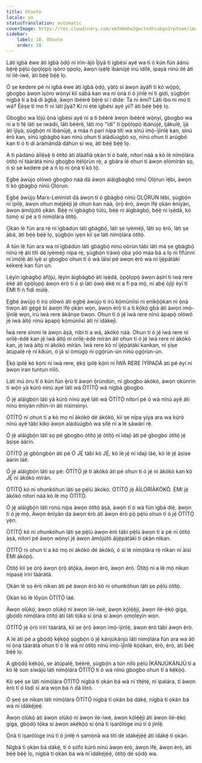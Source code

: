 ```yaml
---
title: Otooto
locale: yo
statusTranslation: automatic
coverImage: https://res.cloudinary.com/xmfm6mhw3gwctndtcubgx2rptnae/image/upload/v1740337243/small_cover_educacion_fundamental_a051170f1c.webp
sidebar:
    label: 18. Otooto
    order: 18
---
```

Láti ìgbà èwe àti ìgbà ọ̀dọ́ ni ìrìn-àjò Ìjìyà ti ìgbésí ayé wa tí ó kún fún àánú bẹ̀rẹ̀ pẹ̀lú ọ̀pọ̀lọpọ̀ ìṣòro ọpọlọ, àwọn ìṣẹ̀lẹ̀ ìbànújẹ́ inú ìdílé, ìpayà nínú ilé àti ní ilé-ìwé, àti bẹ́ẹ̀ bẹ́ẹ̀ lọ.

Ó ṣe kedere pé ní ìgbà èwe àti ìgbà ọ̀dọ́, yàtọ̀ sí àwọn àyàfi tí kò wọ́pọ̀, gbogbo àwọn ìṣòro wọ̀nyí kìí sábà kan wa ní ọ̀nà tí ó jinlẹ̀ ní ti gidi, ṣùgbọ́n nígbà tí a bá di àgbà, àwọn ìbéèrè bẹ̀rẹ̀ sí í dìde: Ta ni èmi? Láti ibo ni mo ti wá? Èéṣe tí mo fi ní láti jìyà? Kí ni ète ìgbésí ayé yìí? àti bẹ́ẹ̀ bẹ́ẹ̀ lọ.

Gbogbo wa lójú ọ̀nà ìgbésí ayé ni a ti béèrè àwọn ìbéèrè wọ̀nyí, gbogbo wa ni a ti fẹ́ láti ṣe ìwádìí, láti béèrè, láti mọ "ìdí" ti ọ̀pọ̀lọpọ̀ ìbànújẹ́, ìjákulẹ̀, ìjà àti ìjìyà, ṣùgbọ́n ní ìbànújẹ́, a máa ń parí nípa títì wa sínú ìmọ̀-ìjìnlẹ̀ kan, sínú èrò kan, sínú ìgbàgbọ́ kan nínú ohun tí aládùúgbò sọ, nínú ohun tí arúgbó kan tí ó ti di àràmàndà dáhùn sí wa, àti bẹ́ẹ̀ bẹ́ẹ̀ lọ.

A ti pàdánù àìlẹ́ṣẹ̀ ti òtítọ́ àti àlàáfíà ọkàn tí ó balẹ̀, nítorí náà a kò lè nímọ̀lára òtítọ́ ní tààràtà nínú gbogbo ìtẹ́lọ́rùn rẹ̀, a gbára lé ohun tí àwọn ẹlòmíràn sọ, ó sì ṣe kedere pé a ń lọ ní ọ̀nà tí kò tọ́.

Ẹgbẹ́ àwùjọ olówó gbogbo náà dá àwọn aláìgbàgbọ́ nínú Ọlọ́run lẹ́bi, àwọn tí kò gbàgbọ́ nínú Ọlọ́run.

Ẹgbẹ́ àwùjọ Marx-Leninist dá àwọn tí ó gbàgbọ́ nínú ỌLỌ́RUN lẹ́bi, ṣùgbọ́n ní ìpilẹ̀, àwọn ohun méjèèjì jẹ́ ohun kan náà, ọ̀rọ̀ èrò, àwọn ìfẹ́ ọkàn ènìyàn, àwọn àmójútó ọkàn. Bẹ́ẹ̀ ni ìgbàgbọ́ tútù, bẹ́ẹ̀ ni àìgbàgbọ́, bẹ́ẹ̀ ni ìṣẹ̀dá, kò túmọ̀ sí pé a ti nímọ̀lára òtítọ́.

Ọkàn lè fún ara rẹ̀ ní ìgbádùn láti gbàgbọ́, láti ṣe iyèméjì, láti sọ èrò, láti ṣe àbá, àti bẹ́ẹ̀ bẹ́ẹ̀ lọ, ṣùgbọ́n ìyẹn kìí ṣe láti nímọ̀lára òtítọ́.

A tún lè fún ara wa ní ìgbádùn láti gbàgbọ́ nínú oòrùn tàbí láti má ṣe gbàgbọ́ nínú rẹ̀ àti títí dé iyèméjì nípa rẹ̀, ṣùgbọ́n ìràwọ̀ ọba yóò máa bá a lọ ní fífúnni ní ìmọ́lẹ̀ àti ìyè sí gbogbo ohun tí ó wà láìsí pé àwọn èrò wa ní ìjẹ́pàtàkì kékeré kan fún un.

Lẹ́yìn ìgbàgbọ́ afọ́jú, lẹ́yìn àìgbàgbọ́ àti ìṣẹ̀dá, ọ̀pọ̀lọpọ̀ àwọn àṣírí ti ìwà rere èké àti ọ̀pọ̀lọpọ̀ àwọn èrò tí ó ṣì láti ọ̀wọ̀ èké ni a fi pa mọ́, ní abẹ́ òjìji èyí tí ÈMI fi ń fìdí múlẹ̀.

Ẹgbẹ́ àwùjọ ti irú olówó àti ẹgbẹ́ àwùjọ ti irú kọ́múníìsì ni ẹnìkọ̀ọ̀kan ní ọ̀nà tiwọn àti gẹ́gẹ́ bí àwọn ìfẹ́ ọkàn wọn, àwọn èrò tí a ti kọ́kọ́ gbà àti àwọn ìmọ̀-ìjìnlẹ̀ wọn, irú ìwà rere àkànṣe tiwọn. Ohun tí ó jẹ́ ìwà rere nínú àpapọ̀ olówó jẹ́ ìwà àìtọ́ nínú àpapọ̀ kọ́múníìsì àti ní ìdàkejì.

Ìwà rere sinmi lé àwọn àṣà, níbi tí a wà, àkókò náà. Ohun tí ó jẹ́ ìwà rere ní orílẹ̀-èdè kan jẹ́ ìwà àìtọ́ ní orílẹ̀-èdè míràn àti ohun tí ó jẹ́ ìwà rere ní àkókò kan, jẹ́ ìwà àìtọ́ ní àkókò míràn. Ìwà rere kò ní ìjẹ́pàtàkì kankan, ní ṣíṣe àtúpalẹ̀ rẹ̀ ní kíkún, ó já sí òmùgọ̀ ní ọgọ́rùn-ún nínú ọgọ́rùn-ún.

Ẹ̀kọ́ ìpilẹ̀ kò kọ́ni ní ìwà rere, ẹ̀kọ́ ìpilẹ̀ kọ́ni ní ÌWÀ RERE ÌYÍPADÀ àti pé èyí ni àwọn ìran tuntun nílò.

Láti inú òru tí ó kún fún ẹ̀rù ti àwọn ọ̀rúndún, ní gbogbo àkókò, àwọn ọkùnrin tí wọ́n yà kúrò nínú ayé láti wá ÒTÍTỌ́ wà nígbà gbogbo.

Ó jẹ́ aláìgbọ́n láti yà kúrò nínú ayé láti wá ÒTÍTỌ́ nítorí pé ó wà nínú ayé àti nínú ènìyàn níhìn-ín àti nísinsìnyí.

ÒTÍTỌ́ ni ohun tí a kò mọ ní àkókò dé àkókò, kìí ṣe nípa yíya ara wa kúrò nínú ayé tàbí kíkọ àwọn aládùúgbò wa sílẹ̀ ni a lè ṣàwárí rẹ̀.

Ó jẹ́ aláìgbọ́n láti sọ pé gbogbo òtítọ́ jẹ́ òtítọ́ ní ìdajì àti pé gbogbo òtítọ́ jẹ́ àṣìṣe àárín.

ÒTÍTỌ́ jẹ́ gbọ̀ngbọ̀n àti pé Ó JẸ́ tàbí kò JẸ́, kò lè jẹ́ ní ìdajì láé, kò lè jẹ́ àṣìṣe àárín láé.

Ó jẹ́ aláìgbọ́n láti sọ pé: ÒTÍTỌ́ jẹ́ ti àkókò àti pé ohun tí ó jẹ́ ní àkókò kan kò JẸ́ ní àkókò míràn.

ÒTÍTỌ́ kò ní ohunkóhun láti ṣe pẹ̀lú àkókò. ÒTÍTỌ́ jẹ́ ÀÌLÓRÍÀKÓKÒ. ÈMI jẹ́ àkókò nítorí náà kò lè mọ ÒTÍTỌ́.

Ó jẹ́ aláìgbọ́n láti ronú nípa àwọn òtítọ́ àṣà, àwọn tí ó wà fún ìgbà díẹ̀, àwọn tí ó jẹ mọ́. Àwọn ènìyàn da àwọn èrò àti àwọn èrò pọ̀ pẹ̀lú ohun tí ó jẹ́ ÒTÍTỌ́ yẹn.

ÒTÍTỌ́ kò ní ohunkóhun láti ṣe pẹ̀lú àwọn èrò tàbí pẹ̀lú àwọn tí a pè ní òtítọ́ àṣà, nítorí pé àwọn wọ̀nyí jẹ́ àwọn àmójútó àìjẹ́pàtàkì ti ọkàn nìkan.

ÒTÍTỌ́ ni ohun tí a kò mọ ní àkókò dé àkókò, ó sì lè nímọ̀lára rẹ̀ nìkan ní àìsí ÈMI àkópọ̀.

Òtítọ́ kìí ṣe ọ̀rọ̀ àwọn ọ̀rọ̀ àtọ́ka, àwọn èrò, àwọn èrò. Òtítọ́ ni a lè mọ̀ nìkan nípasẹ̀ ìrírí tààràtà.

Ọkàn lè sọ èrò nìkan àti pé àwọn èrò kò ní ohunkóhun láti ṣe pẹ̀lú òtítọ́.

Ọkàn kò lè lóyún ÒTÍTỌ́ láé.

Àwọn olùkọ́, àwọn olùkọ́ ní àwọn ilé-ìwé, àwọn kọ́lẹ́ẹ̀jì, àwọn ilé-ẹ̀kọ́ gíga, gbọ́dọ̀ nímọ̀lára òtítọ́ àti láti tọ́ka sí ọ̀nà sí àwọn ọmọlẹ́yìn wọn.

ÒTÍTỌ́ jẹ́ ọ̀rọ̀ ìrírí tààràtà, kìí ṣe ọ̀rọ̀ àwọn ìmọ̀-ìjìnlẹ̀, àwọn èrò tàbí àwọn èrò.

A lè àti pé a gbọ́dọ̀ kẹ́kọ̀ọ́ ṣùgbọ́n ó jẹ́ kánjúkánjú láti nímọ̀lára fún ara wa àti ní ọ̀nà tààràtà ohun tí ó lè wà ní òtítọ́ nínú ìmọ̀-ìjìnlẹ̀ kọ̀ọ̀kan, èrò, èrò, àti bẹ́ẹ̀ bẹ́ẹ̀ lọ.

A gbọ́dọ̀ kẹ́kọ̀ọ́, ṣe àtúpalẹ̀, béèrè, ṣùgbọ́n a tún nílò pẹ̀lú ÌKÁNJÚKÁNJÚ tí a kò lè sun síwájú láti nímọ̀lára ÒTÍTỌ́ tí ó wà nínú gbogbo ohun tí a kẹ́kọ̀ọ́.

Kò ṣeé ṣe láti nímọ̀lára ÒTÍTỌ́ nígbà tí ọkàn bá wà ní títẹ́tẹ́, ní ìpalára, tí àwọn èrò tí ó lòdì sí ara wọn bá ń dá lóró.

Ó ṣeé ṣe nìkan láti nímọ̀lára ÒTÍTỌ́ nígbà tí ọkàn bá dákẹ́, nígbà tí ọkàn bá wà ní ìdákẹ́jẹ́ẹ́.

Àwọn olùkọ́ àti àwọn olùkọ́ ní àwọn ilé-ìwé, àwọn kọ́lẹ́ẹ̀jì àti àwọn ilé-ẹ̀kọ́ gíga, gbọ́dọ̀ tọ́ka sí àwọn akẹ́kọ̀ọ́ sí ọ̀nà ti ìṣarólóge inú tí ó jinlẹ̀.

Ọ̀nà ti ìṣarólóge inú tí ó jinlẹ̀ ń ṣamọ̀nà wa títí dé ìdákẹ́jẹ́ẹ́ àti ìdákẹ́ ti ọkàn.

Nígbà tí ọkàn bá dákẹ́, tí ó ṣófo kúrò nínú àwọn èrò, àwọn ìfẹ́, àwọn èrò, àti bẹ́ẹ̀ bẹ́ẹ̀ lọ, nígbà tí ọkàn bá wà ní ìdákẹ́jẹ́ẹ́, òtítọ́ dé sọ́dọ̀ wa.

